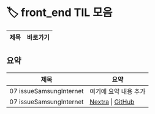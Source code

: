 
# 🏷️ front_end TIL 모음

<LabelIcons />

| 제목 | 바로가기 |
|------|----------|

## 요약

| 제목 | 요약 |
|------|------|
| 07 issueSamsungInternet | 여기에 요약 내용 추가 |
| 07 issueSamsungInternet | [Nextra](/til/til-2025/til-07/07-issueSamsungInternet) \| [GitHub](https://github.com/MinHyeok-lee1/TIL/blob/main/2025/07/07-issueSamsungInternet.md) |

